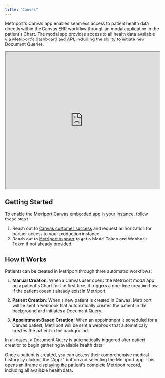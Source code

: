 ```yaml
---
title: "Canvas"
---
```


Metriport's Canvas app enables seamless access to patient health data directly within the Canvas EHR workflow through an modal application in the patient's Chart. The modal app provides access to all health data available via Metriport's dashboard and API, including the ability to initiate new Document Queries.

<iframe
  src="https://www.loom.com/embed/22ab46cd49e644698ac5ea9717b06dc2?sid=5431da1d-f505-429f-9e79-88c0307ed326"
  width="100%"
  height="450px"
></iframe>

## Getting Started

To enable the Metriport Canvas embedded app in your instance, follow these steps:

1. Reach out to [Canvas customer success](mailto:customersuccess@canvasmedical.com) and request authorization for partner access to your production instance.
2. Reach out to [Metriport support](mailto:support@metriport.com) to get a Modal Token and Webhook Token if not already provided.

## How it Works

Patients can be created in Metriport through three automated workflows:

1. **Manual Creation**: When a Canvas user opens the Metriport modal app on a patient's Chart for the first time, it triggers a one-time creation flow if the patient doesn't already exist in Metriport.

2. **Patient Creation**: When a new patient is created in Canvas, Metriport will be sent a webhook that automatically creates the patient in the background and initiates a Document Query.

3. **Appointment-Based Creation**: When an appointment is scheduled for a Canvas patient, Metriport will be sent a webhook that automatically creates the patient in the background.

In all cases, a Document Query is automatically triggered after patient creation to begin gathering available health data.

Once a patient is created, you can access their comprehensive medical history by clicking the "Apps" button and selecting the Metriport app. This opens an iframe displaying the patient's complete Metriport record, including all available health data.

